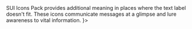 


<Meta title="SUI/Icons Pack" />

<Unstyled>
	<TabsPage
		title="Icons Pack"
		subtitle={
			<>SUI Icons Pack provides additional meaning in places where the text label doesn't fit. These icons communicate messages at a glimpse and lure awareness to vital information.</>
		}>
		<div id="usage" label="Usage">
			<Usage />
		</div>
		<div id="code" label="Code">
			<Code />
		</div>
	</TabsPage>
</Unstyled>
